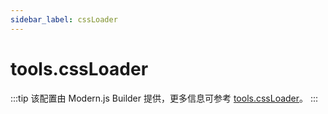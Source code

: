 ```yaml
---
sidebar_label: cssLoader
---
```


# tools.cssLoader

:::tip
该配置由 Modern.js Builder 提供，更多信息可参考 [tools.cssLoader](https://modernjs.dev/builder/api/config-tools.html#toolscssloader)。
:::


<Main />
